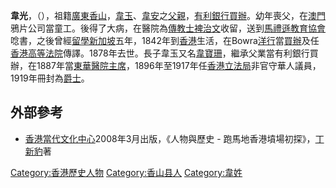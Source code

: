 '''韋光'''，（{{bd|1825年||1879年||W}}），祖籍[[廣東|廣東]][[香山縣|香山]]，[[韋玉|韋玉]]、[[韋安|韋安]]之[[父親|父親]]，[[有利銀行|有利銀行]][[買辦|買辦]]。幼年喪父，在[[澳門|澳門]]鴉片公司當童工。後得了大病，在醫院為[[傳教士|傳教士]][[裨治文|裨治文]]收留，送到[[馬禮遜學堂|馬禮遜教育協會]]唸書，之後曾經[[留學|留學]][[新加坡|新加坡]]五年，1842年到[[香港|香港]]生活，在Bowra[[洋行|洋行]]當[[買辦|買辦]]及任[[香港高等法院|香港高等法院]]傳譯。1878年去世。長子韋玉又名[[韋寶珊|韋寶珊]]，繼承父業當有利銀行買辦，在1887年當[[東華醫院|東華醫院]][[主席|主席]]，1896年至1917年任[[香港立法局|香港立法局]]非官守華人議員，1919年冊封為[[爵士|爵士]]。

==外部參考==
* [[香港當代文化中心|香港當代文化中心]]2008年3月出版，《人物與歷史 - 跑馬地香港墳場初探》，[[丁新豹|丁新豹]]著

[[Category:香港歷史人物|Category:香港歷史人物]]
[[Category:香山县人|Category:香山县人]]
[[Category:韋姓|Category:韋姓]]